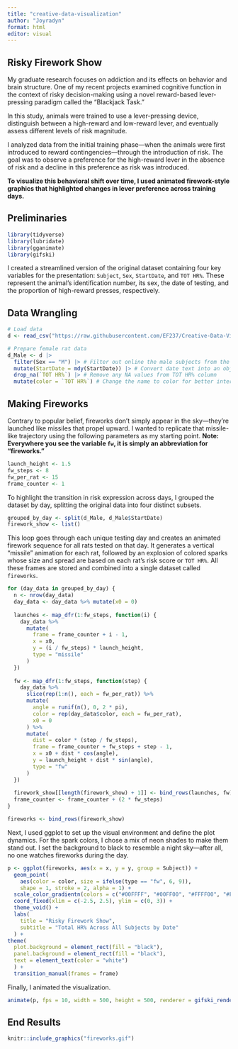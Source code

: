 ```yaml
---
title: "creative-data-visualization"
author: "Joyradyn"
format: html
editor: visual
---
```


## Risky Firework Show

My graduate research focuses on addiction and its effects on behavior and brain structure. One of my recent projects examined cognitive function in the context of risky decision-making using a novel reward-based lever-pressing paradigm called the “Blackjack Task.”

In this study, animals were trained to use a lever-pressing device, distinguish between a high-reward and low-reward lever, and eventually assess different levels of risk magnitude.

I analyzed data from the initial training phase—when the animals were first introduced to reward contingencies—through the introduction of risk. The goal was to observe a preference for the high-reward lever in the absence of risk and a decline in this preference as risk was introduced.

**To visualize this behavioral shift over time, I used animated firework-style graphics that highlighted changes in lever preference across training days.**

## Preliminaries

```r
library(tidyverse)
library(lubridate)
library(gganimate)
library(gifski)
```

I created a streamlined version of the original dataset containing four key variables for the presentation: `Subject`, `Sex`, `StartDate`, and `TOT HR%`. These represent the animal's identification number, its sex, the date of testing, and the proportion of high-reward presses, respectively.

## Data Wrangling

```r
# Load data
d <- read_csv("https://raw.githubusercontent.com/EF237/Creative-Data-Visualization-Project/refs/heads/main/CDV-Data.csv", col_names = TRUE)

# Prepare female rat data
d_Male <- d |>
  filter(Sex == "M") |> # Filter out online the male subjects from the dataset
  mutate(StartDate = mdy(StartDate)) |> # Convert date text into an object
  drop_na(`TOT HR%`) |> # Remove any NA values from TOT HR% column
  mutate(color = `TOT HR%`) # Change the name to color for better interpretation
```

## Making Fireworks

Contrary to popular belief, fireworks don't simply appear in the sky—they're launched like missiles that propel upward. I wanted to replicate that missile-like trajectory using the following parameters as my starting point. **Note: Everywhere you see the variable `fw`, it is simply an abbreviation for "fireworks."**

```r
launch_height <- 1.5 
fw_steps <- 8 
fw_per_rat <- 15 
frame_counter <- 1
```

To highlight the transition in risk expression across days, I grouped the dataset by day, splitting the original data into four distinct subsets.

```r
grouped_by_day <- split(d_Male, d_Male$StartDate)
firework_show <- list()
```

This loop goes through each unique testing day and creates an animated firework sequence for all rats tested on that day. It generates a vertical "missile" animation for each rat, followed by an explosion of colored sparks whose size and spread are based on each rat’s risk score or `TOT HR%`. All these frames are stored and combined into a single dataset called `fireworks`.

```r
for (day_data in grouped_by_day) {
  n <- nrow(day_data)
  day_data <- day_data %>% mutate(x0 = 0)
  
  launches <- map_dfr(1:fw_steps, function(i) {
    day_data %>%
      mutate(
        frame = frame_counter + i - 1,
        x = x0,
        y = (i / fw_steps) * launch_height,
        type = "missile"
      )
  })
  
  fw <- map_dfr(1:fw_steps, function(step) {
    day_data %>%
      slice(rep(1:n(), each = fw_per_rat)) %>%
      mutate(
        angle = runif(n(), 0, 2 * pi),
        color = rep(day_data$color, each = fw_per_rat),
        x0 = 0
      ) %>%
      mutate(
        dist = color * (step / fw_steps),
        frame = frame_counter + fw_steps + step - 1,
        x = x0 + dist * cos(angle),
        y = launch_height + dist * sin(angle),
        type = "fw"
      )
  })
  
  firework_show[[length(firework_show) + 1]] <- bind_rows(launches, fw)
  frame_counter <- frame_counter + (2 * fw_steps)
}

fireworks <- bind_rows(firework_show)
```

Next, I used ggplot to set up the visual environment and define the plot dynamics. For the spark colors, I chose a mix of neon shades to make them stand out. I set the background to black to resemble a night sky—after all, no one watches fireworks during the day.

```r
p <- ggplot(fireworks, aes(x = x, y = y, group = Subject)) +
  geom_point(
    aes(color = color, size = ifelse(type == "fw", 6, 9)),
    shape = 1, stroke = 2, alpha = 1) +
  scale_color_gradientn(colors = c("#00FFFF", "#00FF00", "#FFFF00", "#FF4500", "#FF00FF")) +
  coord_fixed(xlim = c(-2.5, 2.5), ylim = c(0, 3)) +
  theme_void() +
  labs(
    title = "Risky Firework Show",
    subtitle = "Total HR% Across All Subjects by Date"
  ) +
theme(
  plot.background = element_rect(fill = "black"),
  panel.background = element_rect(fill = "black"),
  text = element_text(color = "white")
  ) +
  transition_manual(frames = frame)
```

Finally, I animated the visualization.

```r
animate(p, fps = 10, width = 500, height = 500, renderer = gifski_renderer("fireworks.gif"))
```

## End Results

```r
knitr::include_graphics("fireworks.gif")
```

